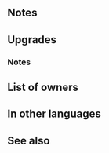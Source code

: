 {{Weapon Infobox
|tagid=SID_サリエルの大鎌
|weaponType=Blue Lance
|might=16
|range=1
|cooldown=-1
|effect=Accelerates Special trigger (cooldown count-1). If a bonus granted by a skill like Rally or Hone and/or 1 extra space of movement granted by a skill like Armor March or Armored Boots is active on foe, grants Atk/Spd/Def/Res+4 to unit during combat and foe cannot make a follow-up attack.
|cost=400
|exclusive=1
|required=Silver Lance
|statModifiers=0,16,0,0,0
|refinePaths=default
|refineSP=400
|refineMedals=500
|refineDews=200
|upgradedEffect=Accelerates Special trigger (cooldown count-1). If【Bonus】is active on foe or if foe's HP ≥ 75% at start of combat, grants Atk/Spd/Def/Res+4 to unit during combat and foe cannot make a follow-up attack.<br><br>【Bonus】<br>All effects that last "for 1 turn" or "that turn only." Includes bonuses granted by a skill like Rally or Hone and positive status effects (extra movement or effects like Dominance).
|tagidExtraSkill1=一
|effectSkill1=At start of combat, if unit's HP ≥ 25%, grants Atk/Spd/Def/Res+4 during combat, and unit makes a guaranteed follow-up attack.
|iconSkill1=Scythe of Sariel W.png
|properties=random_owner
}}
==Notes==
{{Temporary buffs}}
{{EffectfromBonusesMobility|target=foe|temporary buffs and follow-up preventing effects}}
{{Prevent follow-up}}
==Upgrades==
{{Weapon Upgrade List}}
===Notes===
{{EffectfromBonus|name=refined Scythe of Sariel}}
{{Guaranteed follow-up interaction|name={{St|Scythe of Sariel|refine=Skill1}}}}

==List of owners==
{{Skill Hero List}}
==In other languages==
{{OtherLanguages
|japanese=サリエルの大鎌
|german=Sariel-Sense
|spanishEU=Guadaña de Sariel
|spanishLA=Guadaña Sariel
|french=Faux de Sariel
|italian=Falce di Sariel
|chineseTW=薩利耶爾之大鐮
|portuguese=Foice de Sariel
}}
==See also==
{{See also skills|cond=Description LIKE '%grants Atk/%+%during combat%makes a guaranteed follow-up attack%cannot make a follow-up attack%' AND Description NOT LIKE '%transforms%inflicts Atk/Def-4%' AND SP='400' OR Description LIKE '%if unit_s HP ≥ 25%grants Atk/Spd/Def/Res+%makes a guaranteed follow-up%'}}
{{Weapons Navbox}}